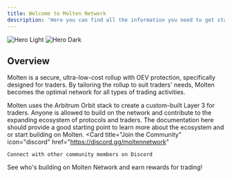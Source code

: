 ```yaml
---
title: Welcome to Molten Network
description: 'Here you can find all the information you need to get started with Molten Network.'
---
```


<img
  className="block dark:hidden"
  src="/images/molten.svg"
  alt="Hero Light"
/>
<img
  className="hidden dark:block"
  src="/images/molten.svg"
  alt="Hero Dark"
/>

## Overview
Molten is a secure, ultra-low-cost rollup with OEV protection, specifically designed for traders. By tailoring the rollup to suit traders' needs, Molten becomes the optimal network for all types of trading activities.

Molten uses the Arbitrum Orbit stack to create a custom-built Layer 3 for traders. Anyone is allowed  to build on the network and contribute to the expanding ecosystem of protocols and traders. The documentation here should provide a good starting point to learn more about the ecosystem and or start building on Molten.
<CardGroup cols={2}>
  <Card
    title="Join the Community"
    icon="discord"
    href="https://discord.gg/moltennetwork"
  >
    Connect with other community members on Discord
  </Card>
  <Card
    title="Explore the Ecosystem"
    icon="Cube"
    href="/mainnet/ecosystem"
  >
    See who's building on Molten Network and earn rewards for trading!
  </Card>
</CardGroup>
